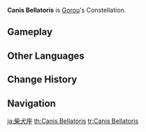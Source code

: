 {{Constellation Overview Infobox
|title     = Canis Bellatoris
|character = Gorou
|meaning   = Warrior's Dog
}}
'''Canis Bellatoris''' is [[Gorou]]'s Constellation.

==Gameplay==
{{Constellation Table|Gorou}}

==Other Languages==
{{Other Languages
|en      = Canis Bellatoris
|en_lang = la
|en_tl   = Warrior's Dog
|zhs     = 柴犬座
|zhs_rm  = Cháiquǎn-zuò
|zht     = 柴犬座
|zht_rm  = Cháiquǎn-zuò
|zh_tl   = Shiba Inu Constellation
|ja      = 柴犬座
|ja_rm   = Shiba Inu-za
|ja_tl   = Shiba Inu Constellation
|ko      = 시바견자리
|ko_rm   = Siba Gyeon-jari
|ko_tl   = Shiba Dog Constellation
|es      = Canis Bellatoris
|fr      = Canis Bellatoris
|ru      = Сиба-ину
|ru_tl   = Shiba Inu
|th      = Canis Bellatoris
|vi      = {{tt|Cung|宫}} {{tt|Sài Khuyển|柴犬}}
|vi_tl   = Shiba Inu Constellation{{Sino|vi|ja}}
|de      = Canis Bellatoris
|id      = Canis Bellatoris
|pt      = Canis Bellatoris
|tr      = Savaşçı Köpek
|tr_tl   = 
|it      = Canis Bellatoris
}}

==Change History==
{{Change History|2.3}}

==Navigation==
{{Constellation Navbox}}

[[ja:柴犬座]]
[[th:Canis Bellatoris]]
[[tr:Canis Bellatoris]]